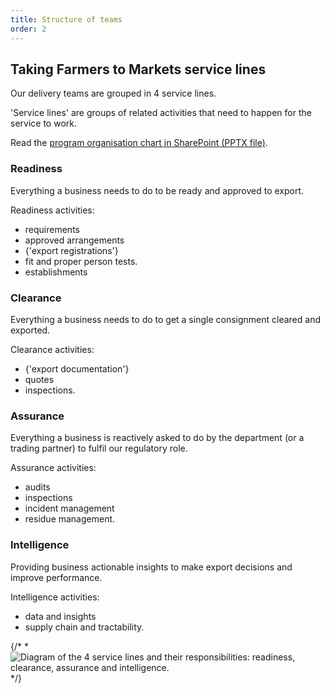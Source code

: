 ```yaml
---
title: Structure of teams
order: 2
---
```


## Taking Farmers to Markets service lines

Our delivery teams are grouped in 4 service lines.

'Service lines' are groups of related activities that need to happen for the service to work.

Read the [program organisation chart in SharePoint (PPTX file)](https://deptagriculture.sharepoint.com/:p:/t/AG-CongestionBusting-DigitalTransformation/EYm9GYhhMmNPq812moMGhpUBDVrtuv1MdeBoo5DMPeh2NA?e=mFceXh).

### Readiness

Everything a business needs to do to be ready and approved to export.

Readiness activities:

- requirements
- approved arrangements
- {'export registrations'}
- fit and proper person tests.
- establishments

### Clearance

Everything a business needs to do to get a single consignment cleared and exported.

Clearance activities:

- {'export documentation'}
- quotes
- inspections.

### Assurance

Everything a business is reactively asked to do by the department (or a trading partner) to fulfil our regulatory role.

Assurance activities:

- audits
- inspections
- incident management
- residue management.

### Intelligence

Providing business actionable insights to make export decisions and improve performance.

Intelligence activities:

- data and insights
- supply chain and tractability.

{/* *![Diagram of the 4 service lines and their responsibilities: readiness, clearance, assurance and intelligence.](/images/service-lines.png 'Agricultural export service lines') */}
